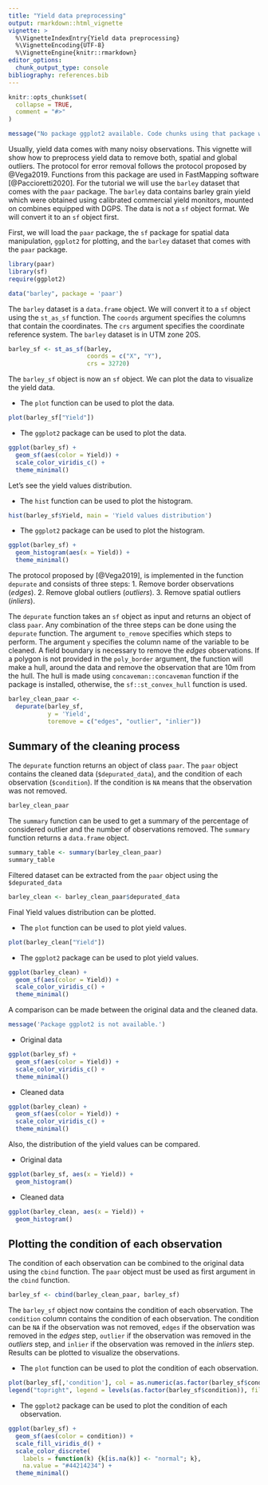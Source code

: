 ```yaml
---
title: "Yield data preprocessing"
output: rmarkdown::html_vignette
vignette: >
  %\VignetteIndexEntry{Yield data preprocessing}
  %\VignetteEncoding{UTF-8}
  %\VignetteEngine{knitr::rmarkdown}
editor_options: 
  chunk_output_type: console
bibliography: references.bib
---
```


```r
knitr::opts_chunk$set(
  collapse = TRUE,
  comment = "#>"
)
```

```r
message("No package ggplot2 available. Code chunks using that package will not be evaluated.")
```

Usually, yield data comes with many noisy observations. This vignette will show
how to preprocess yield data to remove both, spatial and global outliers. The
protocol for error removal follows the protocol proposed by @Vega2019. Functions
from this package are used in FastMapping software [@Paccioretti2020]. For the 
tutorial we will use the `barley` dataset that comes with the `paar` package. 
The `barley` data contains barley grain yield which were obtained using 
calibrated commercial yield monitors, mounted on combines equipped with DGPS.
The data is not a `sf` object format. We will convert it to an `sf` object first.

First, we will load the `paar` package, the `sf` package for spatial data 
manipulation, `ggplot2` for plotting, and the `barley` dataset that comes 
with the `paar` package.

```r
library(paar)
library(sf)
require(ggplot2)

data("barley", package = 'paar')
```

The `barley` dataset is a `data.frame` object. We will convert it to a `sf` 
object using the `st_as_sf` function. The `coords` argument specifies the 
columns that contain the coordinates. The `crs` argument specifies the 
coordinate reference system. The `barley` dataset is in UTM zone 20S.

```r
barley_sf <- st_as_sf(barley, 
                      coords = c("X", "Y"),
                      crs = 32720)
```

The `barley_sf` object is now an `sf` object. We can plot the data to visualize the yield data.

-   The `plot` function can be used to plot the data.

```r
plot(barley_sf["Yield"])
```

-   The `ggplot2` package can be used to plot the data.

```r
ggplot(barley_sf) +
  geom_sf(aes(color = Yield)) +
  scale_color_viridis_c() +
  theme_minimal()
```

Let's see the yield values distribution.

-   The `hist` function can be used to plot the histogram.

```r
hist(barley_sf$Yield, main = 'Yield values distribution')
```

-   The `ggplot2` package can be used to plot the histogram.

```r
ggplot(barley_sf) +
  geom_histogram(aes(x = Yield)) +
  theme_minimal()
```

The protocol proposed by [@Vega2019], is implemented in the function `depurate` 
and consists of three steps: 
1. Remove border observations (*edges*). 
2. Remove global outliers (*outliers*). 
3. Remove spatial outliers (*inliers*).

The `depurate` function takes an `sf` object as input and returns an object
of class `paar`. Any combination of the three steps can be done using 
the `depurate` function. The argument `to_remove` specifies which steps to 
perform. The argument `y` specifies the column name of the variable to be 
cleaned. A field boundary is necessary to remove the *edges* observations. 
If a polygon is not provided in the `poly_border` argument, the function will 
make a hull, around the data and remove the observation that are 10m from the 
hull. The hull is made using `concaveman::concaveman` function if the package 
is installed, otherwise, the `sf::st_convex_hull` function is used.

```r
barley_clean_paar <-
  depurate(barley_sf, 
           y = 'Yield',
           toremove = c("edges", "outlier", "inlier"))


```

## Summary of the cleaning process

The `depurate` function returns an object of class `paar`. The `paar` object 
contains the cleaned data (`$depurated_data`), and the condition of each 
observation (`$condition`). If the condition is `NA` means that the observation
was not removed.

```r
barley_clean_paar
```

The `summary` function can be used to get a summary of the percentage of 
considered outlier and the number of observations removed. The `summary` 
function returns a `data.frame` object.

```r
summary_table <- summary(barley_clean_paar)
summary_table
```

Filtered dataset can be extracted from the `paar` object using the `$depurated_data`

```r
barley_clean <- barley_clean_paar$depurated_data
```

Final Yield values distribution can be plotted.

-   The `plot` function can be used to plot yield values.

```r
plot(barley_clean["Yield"])
```

-   The `ggplot2` package can be used to plot yield values.

```r
ggplot(barley_clean) +
  geom_sf(aes(color = Yield)) +
  scale_color_viridis_c() +
  theme_minimal()
```

A comparison can be made between the original data and the cleaned data.

```r
message('Package ggplot2 is not available.')
```

-   Original data

```r
ggplot(barley_sf) +
  geom_sf(aes(color = Yield)) +
  scale_color_viridis_c() +
  theme_minimal()
```

-   Cleaned data

```r
ggplot(barley_clean) +
  geom_sf(aes(color = Yield)) +
  scale_color_viridis_c() +
  theme_minimal()
```

Also, the distribution of the yield values can be compared.

-   Original data

```r
ggplot(barley_sf, aes(x = Yield)) +
  geom_histogram()
```

-   Cleaned data

```r
ggplot(barley_clean, aes(x = Yield)) +
  geom_histogram()
```

## Plotting the condition of each observation

The condition of each observation can be combined to the original data using the
`cbind` function. The `paar` object must be used as first argument in the 
`cbind` function.

```r
barley_sf <- cbind(barley_clean_paar, barley_sf)
```

The `barley_sf` object now contains the condition of each observation. 
The `condition` column contains the condition of each observation. The 
condition can be `NA` if the observation was not removed, `edges` if the 
observation was removed in the *edges* step, `outlier` if the observation 
was removed in the *outliers* step, and `inlier` if the observation was 
removed in the *inliers* step. Results can be plotted to visualize the 
observations.

-   The `plot` function can be used to plot the condition of each observation.

```r
plot(barley_sf[,'condition'], col = as.numeric(as.factor(barley_sf$condition)))
legend("topright", legend = levels(as.factor(barley_sf$condition)), fill = 1:4)
```

-   The `ggplot2` package can be used to plot the condition of each observation.

```r
ggplot(barley_sf) +
  geom_sf(aes(color = condition)) +
  scale_fill_viridis_d() +
  scale_color_discrete(
    labels = function(k) {k[is.na(k)] <- "normal"; k},
    na.value = "#44214234") +
  theme_minimal()
```
